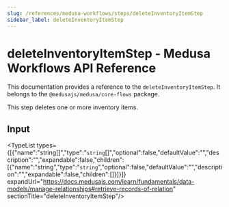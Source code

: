 ```yaml
---
slug: /references/medusa-workflows/steps/deleteInventoryItemStep
sidebar_label: deleteInventoryItemStep
---
```



# deleteInventoryItemStep - Medusa Workflows API Reference

This documentation provides a reference to the `deleteInventoryItemStep`. It belongs to the `@medusajs/medusa/core-flows` package.

This step deletes one or more inventory items.

## Input

<TypeList types={[{"name":"string[]","type":"`string`[]","optional":false,"defaultValue":"","description":"","expandable":false,"children":[{"name":"string","type":"`string`","optional":false,"defaultValue":"","description":"","expandable":false,"children":[]}]}]} expandUrl="https://docs.medusajs.com/learn/fundamentals/data-models/manage-relationships#retrieve-records-of-relation" sectionTitle="deleteInventoryItemStep"/>

